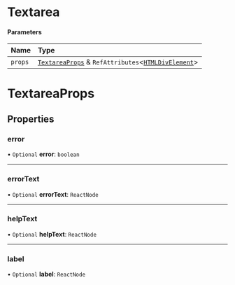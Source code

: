 # Textarea

#### Parameters

| Name    | Type                                                                                                                                                |
| :------ | :-------------------------------------------------------------------------------------------------------------------------------------------------- |
| `props` | [`TextareaProps`](/components/textarea/props.md) & `RefAttributes`\<[`HTMLDivElement`](https://developer.mozilla.org/docs/Web/API/HTMLDivElement)\> |

# TextareaProps

## Properties

### error

• `Optional` **error**: `boolean`

---

### errorText

• `Optional` **errorText**: `ReactNode`

---

### helpText

• `Optional` **helpText**: `ReactNode`

---

### label

• `Optional` **label**: `ReactNode`
